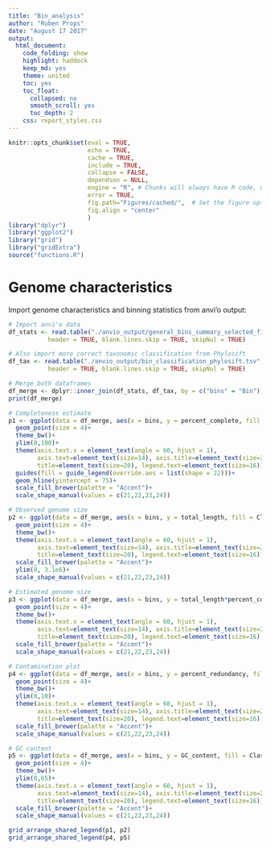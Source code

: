 ```yaml
---
title: "Bin_analysis"
author: "Ruben Props"
date: "August 17 2017"
output:
  html_document:
    code_folding: show
    highlight: haddock
    keep_md: yes
    theme: united
    toc: yes
    toc_float:
      collapsed: no
      smooth_scroll: yes
      toc_depth: 2
    css: report_styles.css
---
```



```r
knitr::opts_chunk$set(eval = TRUE, 
                      echo = TRUE, 
                      cache = TRUE,
                      include = TRUE,
                      collapse = FALSE,
                      dependson = NULL,
                      engine = "R", # Chunks will always have R code, unless noted
                      error = TRUE,
                      fig.path="Figures/cached/",  # Set the figure options
                      fig.align = "center"
                      )
library("dplyr")
library("ggplot2")
library("grid")
library("gridExtra")
source("functions.R")
```

# Genome characteristics

Import genome characteristics and binning statistics from anvi'o output:

```r
# Import anvi'o data
df_stats <- read.table("./anvio_output/general_bins_summary_selected_final.tsv", sep ="\t",
           header = TRUE, blank.lines.skip = TRUE, skipNul = TRUE)

# Also import more correct taxonomic classification from Phylosift
df_tax <- read.table("./anvio_output/bin_classification_phylosift.tsv", sep ="\t",
           header = TRUE, blank.lines.skip = TRUE, skipNul = TRUE)

# Merge both dataframes
df_merge <- dplyr::inner_join(df_stats, df_tax, by = c("bins" = "Bin"))
print(df_merge)

# Completeness estimate
p1 <- ggplot(data = df_merge, aes(x = bins, y = percent_complete, fill = Classification, shape = taxon))+
  geom_point(size = 4)+
  theme_bw()+
  ylim(0,100)+
  theme(axis.text.x = element_text(angle = 60, hjust = 1),
        axis.text=element_text(size=14), axis.title=element_text(size=20),
        title=element_text(size=20), legend.text=element_text(size=16))+
  guides(fill = guide_legend(override.aes = list(shape = 22)))+
  geom_hline(yintercept = 75)+
  scale_fill_brewer(palette = "Accent")+
  scale_shape_manual(values = c(21,22,23,24))

# Observed genome size
p2 <- ggplot(data = df_merge, aes(x = bins, y = total_length, fill = Classification, shape = taxon))+
  geom_point(size = 4)+
  theme_bw()+
  theme(axis.text.x = element_text(angle = 60, hjust = 1),
        axis.text=element_text(size=14), axis.title=element_text(size=20),
        title=element_text(size=20), legend.text=element_text(size=16))+
  scale_fill_brewer(palette = "Accent")+
  ylim(0, 3.1e6)+
  scale_shape_manual(values = c(21,22,23,24))

# Estimated genome size
p3 <- ggplot(data = df_merge, aes(x = bins, y = total_length*percent_complete/100, fill = Classification, shape = taxon))+
  geom_point(size = 4)+
  theme_bw()+
  theme(axis.text.x = element_text(angle = 60, hjust = 1),
        axis.text=element_text(size=14), axis.title=element_text(size=20),
        title=element_text(size=20), legend.text=element_text(size=16))+
  scale_fill_brewer(palette = "Accent")+
  scale_shape_manual(values = c(21,22,23,24))

# Contamination plot
p4 <- ggplot(data = df_merge, aes(x = bins, y = percent_redundancy, fill = Classification, shape = taxon))+
  geom_point(size = 4)+
  theme_bw()+
  ylim(0,10)+
  theme(axis.text.x = element_text(angle = 60, hjust = 1),
        axis.text=element_text(size=14), axis.title=element_text(size=20),
        title=element_text(size=20), legend.text=element_text(size=16))+
  scale_fill_brewer(palette = "Accent")+
  scale_shape_manual(values = c(21,22,23,24))

# GC content
p5 <- ggplot(data = df_merge, aes(x = bins, y = GC_content, fill = Classification, shape = taxon))+
  geom_point(size = 4)+
  theme_bw()+
  ylim(0,65)+
  theme(axis.text.x = element_text(angle = 60, hjust = 1),
        axis.text=element_text(size=14), axis.title=element_text(size=20),
        title=element_text(size=20), legend.text=element_text(size=16))+
  scale_fill_brewer(palette = "Accent")+
  scale_shape_manual(values = c(21,22,23,24))

grid_arrange_shared_legend(p1, p2)
grid_arrange_shared_legend(p4, p5)
```

